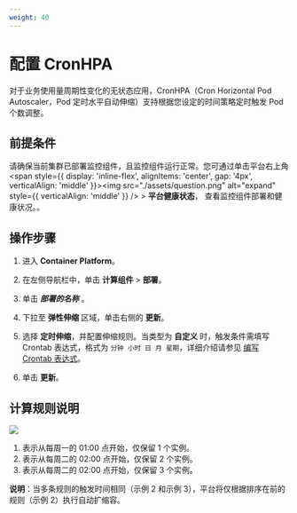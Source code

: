 ```yaml
---
weight: 40
---
```


# 配置 CronHPA


对于业务使用量周期性变化的无状态应用，CronHPA（Cron Horizontal Pod Autoscaler，Pod 定时水平自动伸缩）支持根据您设定的时间策略定时触发 Pod 个数调整。

## 前提条件

请确保当前集群已部署监控组件，且监控组件运行正常。您可通过单击平台右上角 <span style={{ display: 'inline-flex', alignItems: 'center', gap: '4px', verticalAlign: 'middle' }}><img src="./assets/question.png" alt="expand" style={{ verticalAlign: 'middle' }} /> <span>  > **平台健康状态**， 查看监控组件部署和健康状况。</span></span>。


## 操作步骤

1. 进入 **Container Platform**。

1. 在左侧导航栏中，单击 **计算组件** > **部署**。

2. 单击 ***部署的名称*** 。

3. 下拉至 **弹性伸缩** 区域，单击右侧的 **更新**。

4. 选择 **定时伸缩**，并配置伸缩规则。当类型为 **自定义** 时，触发条件需填写 Crontab 表达式，格式为 `分钟 小时 日 月 星期`，详细介绍请参见 [编写 Crontab 表达式](/application/building_application/how_to/cronjob_rules.mdx)。
    
    
5. 单击 **更新**。


## 计算规则说明

<img src="./assets/pod_scale_schedule.png" />
    
1. 表示从每周一的 01:00 点开始，仅保留 1 个实例。
2. 表示从每周二的 02:00 点开始，仅保留 2 个实例。
3. 表示从每周二的 02:00 点开始，仅保留 3 个实例。
    
**说明**：当多条规则的触发时间相同（示例 2 和示例 3），平台将仅根据排序在前的规则（示例 2）执行自动扩缩容。